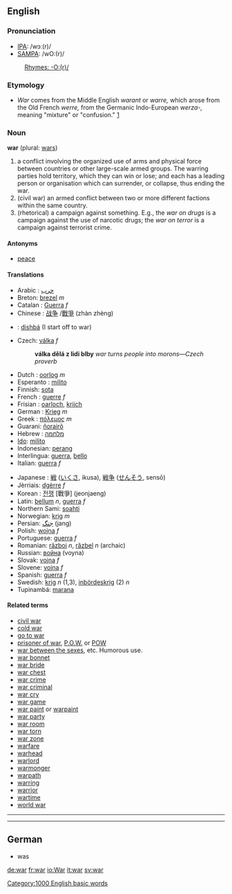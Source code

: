 ==English==

===Pronunciation===
*[[w:IPA|IPA]]: /wɔː(r)/
*[[w:SAMPA|SAMPA]]: /wO:(r)/

: [[Rhymes:English:-O:(r)/|Rhymes: -O:(r)/]]

===Etymology===
*''War'' comes from the Middle English ''warant'' or ''warre,'' which arose from the Old French ''werre,'' from the Germanic Indo-European ''werza-,'' meaning "mixture" or "confusion."  [http://dictionary.reference.com/search?q=war]

===Noun===
'''war''' (plural: [[wars]])

# a conflict involving the organized use of arms and physical force between countries or other large-scale armed groups. The warring parties hold territory, which they can win or lose; and each has a leading person or organisation which can surrender, or collapse, thus ending the war.
# (civil war) an armed conflict between two or more different factions within the same country.
# (rhetorical) a campaign against something. E.g., the ''war on drugs'' is a campaign against the use of narcotic drugs; the ''war on terror'' is a campaign against terrorist crime.

====Antonyms====
*[[peace]]

====Translations====
{{Top}}
*Arabic : [[حرب]]
*Breton: [[brezel]] ''m''
*Catalan : [[Guerra]] ''f''
*Chinese : [[战争]] /[[戰爭]] (zhàn zhèng)
*{{apc}}: [[dishbá]] (I start off to war)
*Czech: [[válka]] ''f''
*: '''válka dělá z lidi blby''' ''war turns people into morons&mdash;Czech proverb''
*Dutch : [[oorlog]] ''m''
*Esperanto : [[milito]]
*Finnish: [[sota]]
*French : [[guerre]] ''f''
*Frisian : [[oarloch]], [[kriich]]
*German : [[Krieg]] ''m''
*Greek : [[:el:πόλεμος|πόλεμος]] ''m''
*Guarani: [[ñorairõ]]
*Hebrew : [[מלחמה]]
*[[Ido]]: [[milito]]
*Indonesian: [[perang]]
*Interlingua: [[guerra]], [[bello]]
*Italian: [[guerra]] ''f''
{{Mid}}
*Japanese : [[戦]] ([[いくさ]], ikusa), [[戦争]] ([[せんそう]], sensō)
*Jèrriais: [[dgèrre]] ''f''
*Korean : [[전쟁]] [戰爭] (jeonjaeng)
*Latin: [[bellum]] ''n'', [[guerra]] ''f''
*Northern Sami: [[soahti]]
*Norwegian: [[krig]] ''m''
*Persian: [[جنگ]] (jang)
*Polish: [[wojna]] ''f''
*Portuguese: [[guerra]] ''f''
*Romanian: [[război]] ''n'', [[răzbel]] ''n'' (archaic)
*Russian: [[война]] (voyna)
*Slovak: [[vojna#Slovak|vojna]] ''f''
*Slovene: [[vojna]] ''f''
*Spanish: [[guerra]] ''f''
*Swedish: [[krig]] ''n'' (1,3), [[inbördeskrig]] (2) ''n''
*Tupinambá: [[marana]]
{{Bottom}}

====Related terms====
*[[civil war]]
*[[cold war]]
*[[go to war]]
*[[prisoner of war]], [[P.O.W.]] or [[POW]]
*[[war between the sexes]], etc. Humorous use.
*[[war bonnet]]
*[[war bride]]
*[[war chest]]
*[[war crime]]
*[[war criminal]]
*[[war cry]]
*[[war game]]
*[[war paint]] or [[warpaint]]
*[[war party]]
*[[war room]]
*[[war torn]]
*[[war zone]]
*[[warfare]]
*[[warhead]]
*[[warlord]]
*[[warmonger]]
*[[warpath]]
*[[warring]]
*[[warrior]]
*[[wartime]]
*[[world war]]

----

----

==German==
* was

[[Category:1000 English basic words]]

[[de:war]]
[[fr:war]]
[[io:War]]
[[it:war]]
[[sv:war]]